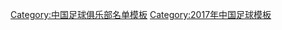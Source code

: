 {{Football squad with groups
 | name      = 2017年中乙分类名单吉林百嘉
 |bgcolor=#0030A0
 |bordercolor=#ffffff
 |textcolor=red
 | title=[[吉林百嘉足球俱乐部|<span style="color:red">吉林长春百嘉</span>]] — [[2017年中国足球乙级联赛|<span style="color:red;">2017年</span>]][[中国足球乙级联赛|<span style="color:red;">中乙联赛第 20 名、北区第 10 名</span>]]
|group1=全年参赛球员
|list1=<div>
{{Football squad2 player|no=1|name=[[温廷元]]}}
{{Football squad2 player|no=3|name=[[刘骁峰]]}}
{{Football squad2 player|no=4|name=[[李贤俊]]}}
{{Football squad2 player|no=5|name=[[佟迪]]}}
{{Football squad2 player|no=6|name=[[张博 (足球运动员)|张博]]}}
{{Football squad2 player|no=7|name=[[徐广楠]]}}
{{Football squad2 player|no=8|name=[[薛峰 (足球运动员)|薛峰]]}}
{{Football squad2 player|no=9|name=[[买吾兰·木沙|买吾兰]]}}
{{Football squad2 player|no=11|name=[[买买提江·热木提拉|买买提江]]}}
{{Football squad2 player|no=15|name=[[张小宇]]}}
{{Football squad2 player|no=16|name=[[孙翔]]}}
{{Football squad2 player|no=17|name=[[王业文]]}}
{{Football squad2 player|no=19|name=[[李长亮]]}}
{{Football squad2 player|no=20|name=[[顾人龙]]}}
{{Football squad2 player|no=21|name=[[敖飞帆]]}}
{{Football squad2 player|no=22|name=[[杨惠康]]}}
{{Football squad2 player|no=23|name=[[刘耀新]]}}
{{Football squad2 player|no=24|name=[[王雷 (足球运动员)|王雷]]}}
{{Football squad2 player|no=26|name=[[何杰 (足球运动员)|何杰]]}}
{{Football squad2 player|no=27|name=[[黄远东]]}}
{{Football squad2 player|no=28|name=[[张镇宇]]}}
{{Football squad2 player|no=29|name=[[李垣锟]]}}
{{Football squad2 player|no=30|name=[[阿地力江·艾尔肯|阿地力江]]}}
</div>
|group2=夏季转入球员
|list2=<div>
{{football squad2 player|no=10|name=[[徐特]]}}
{{Football squad2 player|no=12|name={{le|李鑫 (足球运动员)|Li Xin (footballer, born 1991)|李鑫}}}}
{{football squad2 player|no=13|name=[[薛晨 (足球运动员)|薛晨]]}}
{{football squad2 player|no=14|name=[[张斌 (1983年)|张斌]]}}
{{football squad2 player|no=18|name=[[牛路元]]}}
{{Football squad2 player|no=25|name={{le|吕永帝|Lü Yongdi}}}}
</div>
|group3=夏季转出球员
|list3=<div>
</div>
|group4=主教练
|list4=[[礼彬]]
}}
<noinclude>
{{DEFAULTSORT:Jilin Baijia F.C. Squad 2017}}
[[Category:中国足球俱乐部名单模板]]
[[Category:2017年中国足球模板]]
</noinclude>